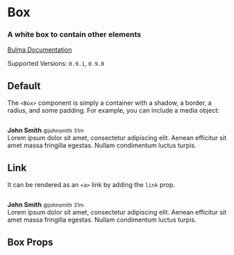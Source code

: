 


<Meta title="Elements/Box" component={Box} />

# Box

### A white **box** to contain other elements

[Bulma Documentation](https://bulma.io/documentation/elements/box/)

Supported Versions: `0.9.1`, `0.9.0`

## Default

The `<Box>` component is simply a container with a shadow, a border, a radius, and some padding.
For example, you can include a media object:

<Canvas>
  <Story name="Default">
    <Box>
      <Media>
        <Media.Left>
          <Image size="64x64">
            <Image.Content src="https://bulma.io/images/placeholders/128x128.png" />
          </Image>
        </Media.Left>
        <Media.Content>
          <Content>
            <p>
              <strong>John Smith</strong> <small>@johnsmith</small> <small>31m</small>
              <br />
              Lorem ipsum dolor sit amet, consectetur adipiscing elit. Aenean efficitur sit amet massa fringilla egestas. Nullam condimentum luctus turpis.
            </p>
          </Content>
          <Level mobile>
            <Level.Left>
              <Level.Item link>
                <Icon size="small">
                  <FontAwesomeIcon icon={faReply} />
                </Icon>
              </Level.Item>
              <Level.Item link>
                <Icon size="small">
                  <FontAwesomeIcon icon={faRetweet} />
                </Icon>
              </Level.Item>
              <Level.Item link>
                <Icon size="small">
                  <FontAwesomeIcon icon={faHeart} />
                </Icon>
              </Level.Item>
            </Level.Left>
          </Level>
        </Media.Content>
      </Media>
    </Box>
  </Story>
</Canvas>

## Link

It can be rendered as an `<a>` link by adding the `link` prop.

<Canvas>
  <Story name="Link">
    <Box link>
      <Media>
        <Media.Left>
          <Image size="64x64">
            <Image.Content src="https://bulma.io/images/placeholders/128x128.png" />
          </Image>
        </Media.Left>
        <Media.Content>
          <Content>
            <p>
            <strong>John Smith</strong> <small>@johnsmith</small> <small>31m</small>
            <br />
            Lorem ipsum dolor sit amet, consectetur adipiscing elit. Aenean efficitur sit amet massa fringilla egestas. Nullam condimentum luctus turpis.
            </p>
          </Content>
        </Media.Content>
      </Media>
    </Box>
  </Story>
</Canvas>

## Box Props

<ArgsTable of={Box} />
